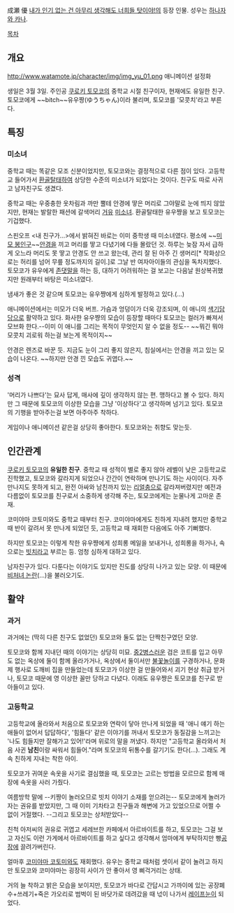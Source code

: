 成瀬 優
[[내가 인기 없는 건 아무리 생각해도 너희들 탓이야!]]의 등장 인물. 성우는 [[하나자와 카나]].

[[목차]]

== 개요 ==
http://www.watamote.jp/character/img/img_yu_01.png
애니메이션 설정화

생일은 3월 3일. 주인공 [[쿠로키 토모코]]의 중학교 시절 친구이자, 현재에도 유일한 친구. 토모코에게 ~~bitch~~유우짱(ゆうちゃん)이라 불리며, 토모코를 '모콧치'라고 부른다. 

== 특징 ==
=== 미소녀 ===
중학교 때는 똑같은 모조 신분이었지만, 토모코와는 결정적으로 다른 점이 있다. 고등학교 들어가서 [[환골탈태]]하여 상당한 수준의 미소녀가 되었다는 것이다. 친구도 따로 사귀고 남자친구도 생겼다.

중학교 때는 우중충한 옷차림과 까만 뿔테 안경에 땋은 머리로 그야말로 눈에 띄지 않았지만, 현재는 발랄한 패션에 갈색머리 [[거유]] [[미소녀]]. 환골탈태한 유우쨩을 보고 토모코는 기겁했다.

스핀오프 <내 친구가...>에서 밝혀진 바로는 이미 중학생 때 미소녀였다. 평소에 ~~[[미모 봉인구]]~~[[안경]]을 끼고 머리를 땋고 다녔기에 다들 몰랐던 것. 하루는 늦잠 자서 급하게 오느라 머리도 못 땋고 안경도 안 쓰고 왔는데, 관리 잘 된 아주 긴 생머리[* 작화상으로는 허리를 넘어 무릎 정도까지의 길이.]로 그날 반 여자아이들의 관심을 독차지했다. 토모코가 유우에게 [[존댓말]]을 하는 등, 대하기 어려워하는 걸 보고는 다음날 원상복귀했지만 원래부터 바탕은 미소녀였다.

냄새가 좋은 것 같으며 토모코는 유우쨩에게 심하게 발정하고 있다.(…)

애니메이션에서는 미모가 더욱 버프. 가슴과 엉덩이가 더욱 강조되며, 이 애니의 [[색기담당]]으로 활약하고 있다. 화사한 유우쨩의 모습이 등장할 때마다 토모코는 컬러가 빠져서 모브화 한다.--이미 이 애니를 그리는 목적이 무엇인지 알 수 없을 정도-- ~~뭐긴 뭐야 모콧치 괴로워 하는걸 보는게 목적이지~~

안경은 렌즈로 바꾼 듯. 지금도 눈이 그리 좋지 않은지, 침실에서는 안경을 끼고 있는 모습이 나온다. ~~하지만 안경 낀 모습도 귀엽다.~~

=== 성격 ===
'머리가 나쁘다'는 묘사 답게, 매사에 깊이 생각하지 않는 편. 맹하다고 볼 수 있다. 하지만 그 때문에 토모코의 이상한 모습을 그냥 '이상하다'고 생각하며 넘기고 있다. 토모코의 기행을 받아주는걸 보면 아주아주 착하다.

게임이나 애니메이션 같은걸 상당히 좋아한다. 토모코와는 취향도 맞는듯.

== 인간관계 ==
[[쿠로키 토모코]]의 '''유일한 친구'''. 중학교 때 성적이 별로 좋지 않아 레벨이 낮은 고등학교로 진학했고, 토모코와 갈라지게 되었으나 간간이 연락하며 만나기도 하는 사이이다. 자주 만나지도 못하게 되고, 완전 아싸와 남친까지 있는 [[리얼충]]으로 갈라져버렸지만 예전과 다름없이 토모코를 친구로서 소중하게 생각해 주는, 토모코에게는 눈물나게 고마운 존재.

코미야마 코토미와도 중학교 때부터 친구. 코미야마에게도 친하게 지내려 했지만 중학교 때 반이 갈려서 못 만나게 되었던 듯, 고등학교 때 재회한 다음에도 아주 기뻐했다.

하지만 토모코는 이렇게 착한 유우쨩에게 성희롱 메일을 보내거나, 성희롱을 하거나, 속으로는 [[빗치]]라고 부르는 등. 엄청 심하게 대하고 있다.

남자친구가 있다. 다툰다는 이야기도 있지만 진도를 상당히 나가고 있는 모양. 이 때문에 [[비처녀 논란]](...)을 불러오기도.

== 활약 ==
=== 과거 ===
과거에는 (딱히 다른 친구도 없었던) 토모코와 둘도 없는 단짝친구였던 모양.

토모코와 함께 지내던 때의 이야기는 상당히 미묘. [[중2병]]스러운 검은 코트를 입고 아무도 없는 옥상에 둘이 함께 올라가거나, 옥상에서 둘이서만 [[불꽃놀이]]를 구경하거나, 문화제 행사로 도깨비 집을 만들었는데 토모코가 이상한 걸 만들어와서 괴기 현상 취급 받거나, 토모코 때문에 영 이상한 꼴만 당하고 다녔다. 이래도 유우쨩은 토모코를 친구로 받아들이고 있다.

=== 고등학교 ===
고등학교에 올라와서 처음으로 토모코와 연락이 닿아 만나게 되었을 때 '애니 얘기 하는 애들이 없어서 답답하다', '힘들다' 같은 이야기를 꺼내서 토모코가 동질감을 느끼고는 '나도 힘들지만 잘해가고 있어!'라며 위로의 말을 꺼냈다. 하지만 "고등학교 올라와서 처음 사귄 '''남친'''이랑 싸워서 힘들어."라며 토모코의 뒤통수를 갈기기도 한다(…). 그래도 계속 친하게 지내는 착한 아이.

토모코가 귀여운 속옷을 사기로 결심했을 때, 토모코는 고르는 방법을 모르므로 함께 매장에 속옷을 사러 가줬다.

여름방학 말에  --키짱이 놀러오므로 빗치 이야기 소재를 얻으려는-- 토모코에게 놀러가자는 권유를 받았지만, 그 때 이미 기차타고 친구들과 해변에 가고 있었으므로 어쩔 수 없이 거절했다. --그리고 토모코는 상처받았다--

친척 아저씨의 권유로 귀엽고 세레브한 카페에서 아르바이트를 하고, 토모코는 그걸 보고 자신도 이런 가게에서 아르바이트를 하고 싶다고 생각해서 엄마에게 부탁하지만 빵[[공장]]에 끌려가버린다.

얼마후 [[코미야마 코토미]]와도 재회했다. 유우는 중학교 때처럼 셋이서 같이 놀려고 하지만 토모코와 코미야마는 굉장히 사이가 안 좋아서 영 삐걱거리는 상태.

거의 늘 착하고 밝은 모습을 보이지만, 토모코가 바다로 간답시고 가까이에 있는 공장폐수+쓰레기+죽은 가오리로 범벅이 된 바닷가로 데려갔을 때 넋이 나가서 [[레이프눈]]이 되었다.
